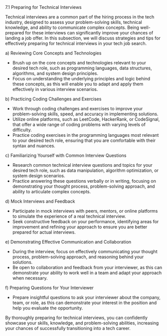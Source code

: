 7.1 Preparing for Technical Interviews

Technical interviews are a common part of the hiring process in the tech industry, designed to assess your problem-solving skills, technical knowledge, and ability to communicate complex concepts. Being well-prepared for these interviews can significantly improve your chances of landing a job offer. In this subsection, we will discuss strategies and tips for effectively preparing for technical interviews in your tech job search.

a) Reviewing Core Concepts and Technologies

- Brush up on the core concepts and technologies relevant to your desired tech role, such as programming languages, data structures, algorithms, and system design principles.
- Focus on understanding the underlying principles and logic behind these concepts, as this will enable you to adapt and apply them effectively in various interview scenarios.

b) Practicing Coding Challenges and Exercises

- Work through coding challenges and exercises to improve your problem-solving skills, speed, and accuracy in implementing solutions.
- Utilize online platforms, such as LeetCode, HackerRank, or CodeSignal, that offer a wide range of coding problems with varying levels of difficulty.
- Practice coding exercises in the programming languages most relevant to your desired tech role, ensuring that you are comfortable with their syntax and nuances.

c) Familiarizing Yourself with Common Interview Questions

- Research common technical interview questions and topics for your desired tech role, such as data manipulation, algorithm optimization, or system design scenarios.
- Practice answering these questions verbally or in writing, focusing on demonstrating your thought process, problem-solving approach, and ability to articulate complex concepts.

d) Mock Interviews and Feedback

- Participate in mock interviews with peers, mentors, or online platforms to simulate the experience of a real technical interview.
- Seek constructive feedback on your performance, identifying areas for improvement and refining your approach to ensure you are better prepared for actual interviews.

e) Demonstrating Effective Communication and Collaboration

- During the interview, focus on effectively communicating your thought process, problem-solving approach, and reasoning behind your solutions.
- Be open to collaboration and feedback from your interviewer, as this can demonstrate your ability to work well in a team and adapt your approach when necessary.

f) Preparing Questions for Your Interviewer

- Prepare insightful questions to ask your interviewer about the company, team, or role, as this can demonstrate your interest in the position and help you evaluate the opportunity.

By thoroughly preparing for technical interviews, you can confidently showcase your skills, knowledge, and problem-solving abilities, increasing your chances of successfully transitioning into a tech career.
